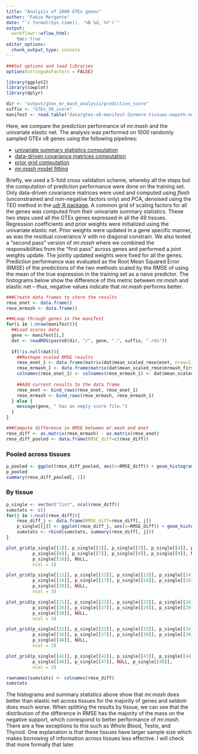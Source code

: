```yaml
---
title: "Analysis of 1000 GTEx genes"
author: "Fabio Morgante"
date: "`r format(Sys.time(), '%B %d, %Y')`"
output: 
  workflowr::wflow_html:
    toc: true
editor_options:
  chunk_output_type: console
---
```


```r
###Set options and load libraries
options(stringsAsFactors = FALSE)

library(ggplot2)
library(cowplot)
library(dplyr)

dir <- "output/gtex_mr_mash_analysis/prediction_score"
suffix <- "GTEx_V8_score"
manifest <- read.table("data/gtex-v8-manifest-2ormore-tissues-nopath-nosuffix-batch1.txt", header=FALSE)
```

Here, we compare the prediction performance of *mr.mash* and the univariate elastic net. The analysis was performed on 1000 randomly sampled GTEx v8 genes using the following pipelines: 

* [univariate summary statistics computation](https://github.com/cumc/bioworkflows/blob/master/multivariate-prediction/cv_preprocessing.ipynb)
* [data-driven covariance matrices computation](https://github.com/cumc/bioworkflows/blob/master/multivariate-fine-mapping/mixture_prior.ipynb)
* [prior grid computation](https://github.com/cumc/bioworkflows/blob/master/multivariate-prediction/prior_grid.ipynb)
* [*mr.mash* model fitting](https://github.com/cumc/bioworkflows/blob/master/multivariate-prediction/mrmash.ipynb) 

Briefly, we used a 5-fold cross validation scheme, whereby all the steps but the computation of prediction performance were done on the training set. Only data-driven covariance matrices were used and computed using *flash* (unconstrained and non-negative factors only) and PCA, denoised using the TED method in the [udr R package](https://github.com/stephenslab/udr). A common grid of scaling factors for all the genes was computed from their univariate summary statistics. These two steps used all the GTEx genes expressed in all the 49 tissues. Regression coefficients and prior weights were initialized using the univariate elastic net. Prior weights were updated in a gene specific manner, as was the residual covariance V with no diagonal constrain. We also tested a "second pass" version of *mr.mash* where we combined the responsibilities from the "first pass" across genes and performed a joint weights update. The jointly updated weights were fixed for all the genes. Prediction performance was evaluated as the Root Mean Squared Error (RMSE) of the predictions of the two methods scaled by the RMSE of using the mean of the true expression in the training set as a naive predictor. The histograms below show the difference of this metric between *mr.mash* and elastic net -- thus, negative values indicate that *mr.mash* performs better. 

```r
###Create data frames to store the results
rmse_enet <- data.frame()
rmse_mrmash <- data.frame()

###Loop through genes in the manifest
for(i in 1:nrow(manifest)){
  ##Load scores data
  gene <- manifest[i,]
  dat <- readRDS(paste0(dir, "/", gene, ".", suffix, ".rds"))
  
  if(!is.null(dat)){
    ##Reshape scaled RMSE results
    rmse_enet_1 <- data.frame(matrix(dat$mean_scaled_rmse$enet, nrow=1))
    rmse_mrmash_1 <- data.frame(matrix(dat$mean_scaled_rmse$mrmash_first, nrow=1))
    colnames(rmse_enet_1) <- colnames(rmse_mrmash_1) <- dat$mean_scaled_rmse$tissue
    
    ##Add current results to the data frame
    rmse_enet <- bind_rows(rmse_enet, rmse_enet_1)
    rmse_mrmash <- bind_rows(rmse_mrmash, rmse_mrmash_1)
  } else {
    message(gene, " has an empty score file.")
  }
}

###Compute difference in RMSE between mr.mash and enet
rmse_diff <- as.matrix(rmse_mrmash) - as.matrix(rmse_enet)
rmse_diff_pooled <- data.frame(RMSE_diff=c(rmse_diff))
```

### Pooled across tissues

```r
p_pooled <- ggplot(rmse_diff_pooled, aes(x=RMSE_diff)) + geom_histogram() + labs(x = "Difference in error between mr.mash and enet") + theme_cowplot(font_size = 20)
p_pooled
summary(rmse_diff_pooled[, 1])
```

### By tissue

```r
p_single <- vector("list", ncol(rmse_diff))
sumstats <- c()
for(j in 1:ncol(rmse_diff)){
    rmse_diff_j <- data.frame(RMSE_diff=rmse_diff[, j])
    p_single[[j]] <- ggplot(rmse_diff_j, aes(x=RMSE_diff)) + geom_histogram() + labs(x = "Difference in error between mr.mash and enet", title=colnames(rmse_diff)[j]) + theme_cowplot() + theme(plot.title = element_text(hjust = 0.5))
    sumstats <- rbind(sumstats, summary(rmse_diff[, j]))
}

plot_grid(p_single[[1]], p_single[[2]], p_single[[3]], p_single[[4]], p_single[[5]],
          p_single[[6]], p_single[[7]], p_single[[8]], p_single[[9]], NULL, 
          p_single[[10]], NULL,
          ncol = 3)

plot_grid(p_single[[11]], p_single[[12]], p_single[[13]], p_single[[14]], p_single[[15]],
          p_single[[16]], p_single[[17]], p_single[[18]], p_single[[19]], NULL,
          p_single[[20]], NULL,
          ncol = 3)

plot_grid(p_single[[21]], p_single[[22]], p_single[[23]], p_single[[24]], p_single[[25]],
          p_single[[26]], p_single[[27]], p_single[[28]], p_single[[29]], NULL, 
          p_single[[30]], NULL,
          ncol = 3)

plot_grid(p_single[[31]], p_single[[32]], p_single[[33]], p_single[[34]], p_single[[35]],
          p_single[[36]], p_single[[37]], p_single[[38]], p_single[[39]], NULL,
          p_single[[40]], NULL,
          ncol = 3)

plot_grid(p_single[[41]], p_single[[42]], p_single[[43]], p_single[[44]], p_single[[45]],
          p_single[[46]], p_single[[47]], NULL, p_single[[48]],
          ncol = 3)

rownames(sumstats) <- colnames(rmse_diff)
sumstats
```

The histograms and summary statistics above show that *mr.mash* does better than elastic net across tissues for the majority of genes and seldom does much worse. When splitting the results by tissue, we can see that the distribution of the difference in RMSE has the majority of the mass on the negative support, which correspond to better performance of *mr.mash*. There are a few exceptions to this such as Whole Blood, Testis, and Thyroid. One explanation is that these tissues have larger sample size which makes borrowing of information across tissues less effective. I will check that more formally that later. 
